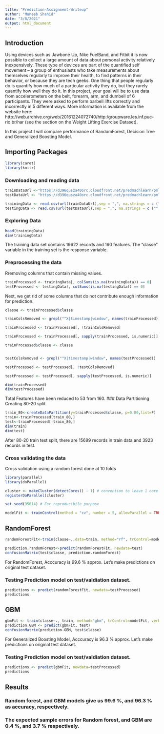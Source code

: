 ```yaml
---
title: "Prediction-Assignment-Writeup"
author: "Muneeb Shahid"
date: "3/8/2021"
output: html_document
---
```



## Introduction  
Using devices such as Jawbone Up, Nike FuelBand, and Fitbit it is now possible to collect a large amount of data about personal activity relatively inexpensively. These type of devices are part of the quantified self movement – a group of enthusiasts who take measurements about themselves regularly to improve their health, to find patterns in their behavior, or because they are tech geeks. One thing that people regularly do is quantify how much of a particular activity they do, but they rarely quantify how well they do it. In this project, your goal will be to use data from accelerometers on the belt, forearm, arm, and dumbell of 6 participants. They were asked to perform barbell lifts correctly and incorrectly in 5 different ways. More information is available from the website here: http://web.archive.org/web/20161224072740/http:/groupware.les.inf.puc-rio.br/har (see the section on the Weight Lifting Exercise Dataset).

In this project I will compare performance of RandomForest, Decision Tree and Generalized Boosting Model.

## Importing Packages
```r
library(caret)
library(knitr)
```
### Downloading and reading data
```r

trainDataUrl <-"https://d396qusza40orc.cloudfront.net/predmachlearn/pml-training.csv"
testDataUrl <- "https://d396qusza40orc.cloudfront.net/predmachlearn/pml-testing.csv"

trainingData <- read.csv(url(trainDataUrl),sep = ",", na.strings = c ("","NA"))
testingData <- read.csv(url(testDataUrl),sep = ",", na.strings = c ("","NA"))

```  
### Exploring Data
```r
head(trainingData)
dim(trainingData)
```
The training data set contains 19622 records and 160 features. The "classe" variable in the training set is the response variable. 

### Preprocessing the data
Rremoving columns that contain missing values.
```r
trainProcessed <- trainingData[, colSums(is.na(trainingData)) == 0] 
testProcessed <- testingData[, colSums(is.na(testingData)) == 0] 
```  
Next, we get rid of some columns that do not contribute enough information for prediction.

```r
classe <- trainProcessed$classe

trainColsRemoved <- grepl("^X|timestamp|window", names(trainProcessed))

trainProcessed <- trainProcessed[, !trainColsRemoved]

trainProcessed <- trainProcessed[, sapply(trainProcessed, is.numeric)]

trainProcessed$classe <- classe


testColsRemoved <- grepl("^X|timestamp|window", names(testProcessed))

testProcessed <- testProcessed[, !testColsRemoved]

testProcessed <- testProcessed[, sapply(testProcessed, is.numeric)]

dim(trainProcessed)
dim(testProcessed)
```
Total Features have been reduced to 53 from 160.
### Data Partitioning
Creating 80-20 split.
```r
train_80<-createDataPartition(y=trainProcessed$classe, p=0.80,list=F)
train<-trainProcessed[train_80,] 
test<-trainProcessed[-train_80,]
dim(train)
dim(test)
```
After 80-20 train test split, there are 15699 records in train data and 3923 records in test.

### Cross validating the data
Cross validation using a random forest done at 10 folds
```r
library(parallel)
library(doParallel)

cluster <- makeCluster(detectCores() - 1) # convention to leave 1 core for OS
registerDoParallel(cluster)

set.seed(95014) # For reproducibile purpose

modelFit <- trainControl(method = "cv", number = 5, allowParallel = TRUE, verbose=T)

```

## RandomForest

```r
randomForestFit<-train(classe~.,data=train, method="rf", trControl=modelFit, verbose=F)
```

```r
prediction.randomForest<-predict(randomForestFit, newdata=test)
confusionMatrix(test$classe, prediction.randomForest)
```

For RandomForest, Acccuracy is 99.6 % approx. Let's make predictions on original test dataset.

### Testing Prediction model on test/valdiation dataset.

```r
predictions <- predict(randomForestFit, newdata=testProcessed)
predictions
```


## GBM
```r
gbmFit <- train(classe~., train, method="gbm", trControl=modelFit, verbose=FALSE)
prediction.GBM <- predict(gbmFit, test)
confusionMatrix(prediction.GBM, test$classe)
```

For Generalized Boosting Model, Acccuracy is 96.3 % approx. Let's make predictions on original test dataset.

### Testing Prediction model on test/valdiation dataset.

```r
predictions <- predict(gbmFit, newdata=testProcessed)
predictions
```

## Results
### Random forest, and GBM models give us 99.6 %, and 96.3 % as accuracy, respectively.
### The expected sample errors for Random forest, and GBM are 0.4 %, and 3.7 % respectively.
